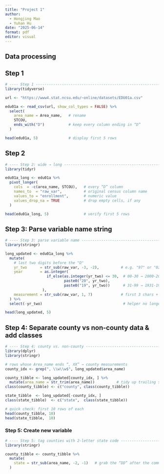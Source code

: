 ```yaml
---
title: "Project 1"
author: 
  - Hongjing Mao
  - Yuhan Hu
date: "2025-06-14"
format: pdf
editor: visual
---
```


## Data processing

## Step 1

```r
# ---- Step 1 ---------------------------------------------------------------
library(tidyverse)

url <- "https://www4.stat.ncsu.edu/~online/datasets/EDU01a.csv"

edu01a <- read_csv(url, show_col_types = FALSE) %>% 
  select(
    area_name = Area_name,   # rename
    STCOU,
    ends_with("D")           # keep every column ending in “D”
  )

head(edu01a, 5)              # display first 5 rows
```

## Step 2

```r
# ---- Step 2: wide → long --------------------------------------------------
library(tidyr)

edu01a_long <- edu01a %>% 
  pivot_longer(
    cols  = -c(area_name, STCOU),   # every “D” column
    names_to  = "raw_var",          # original census column name
    values_to = "enrollment",       # numeric value
    values_drop_na = TRUE           # drop empty cells, if any
  )

head(edu01a_long, 5)                # verify first 5 rows
```

## Step 3: Parse variable name string

```r
# ---- Step 3: parse variable name ------------------------------------------
library(stringr)

long_updated <- edu01a_long %>% 
  mutate(
    # last two digits before the "D"
    yr_two      = str_sub(raw_var, -3, -2),          # e.g. "97" or "02"
    year        = as.integer(
                   if_else(as.integer(yr_two) <= 30,  # 00-30 → 2000-2030
                           paste0("20", yr_two),
                           paste0("19", yr_two))      # 31-99 → 1931-1999
                 ),
    measurement = str_sub(raw_var, 1, 7)             # first 3 chars + next 4 digits
  ) %>% 
  select(-yr_two)                                     # helper no longer needed

head(long_updated, 5)
```

## Step 4: Separate county vs non-county data & add classes

```r
# ---- Step 4: county vs. non-county ---------------------------------------
library(dplyr)
library(stringr)

# rows whose Area_name ends “, XX” → county measurements
county_idx <- grep(", \\w\\w$", long_updated$area_name)

county_tibble <- long_updated[county_idx, ] %>% 
  mutate(area_name = str_trim(area_name))          # tidy up trailing spaces
class(county_tibble) <- c("county", class(county_tibble))

state_tibble  <- long_updated[-county_idx, ]
class(state_tibble)  <- c("state",  class(state_tibble))

# quick check: first 10 rows of each
head(county_tibble, 10)
head(state_tibble,  10)
```

### Step 5: Create new variable

```r
# ---- Step 5: tag counties with 2-letter state code -----------------------
library(stringr)

county_tibble <- county_tibble %>% 
  mutate(
    state = str_sub(area_name, -2, -1)   # grab the “DD” after the comma
  )
```
